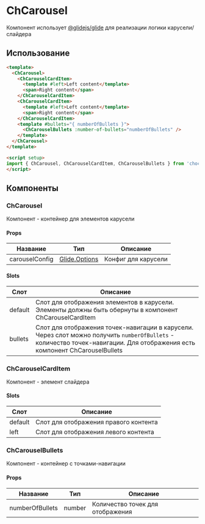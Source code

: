 
<Meta title="ChCarousel/README" />

# ChCarousel

Компонент использует [@glidejs/glide](https://glidejs.com/) для реализации логики карусели/слайдера

## Использование

```html
<template>
  <ChCarousel>
    <ChCarouselCardItem>
      <template #left>Left content</template>
      <span>Right content</span>
    </ChCarouselCardItem>
    <ChCarouselCardItem>
      <template #left>Left content</template>
      <span>Right content</span>
    </ChCarouselCardItem>
    <template #bullets="{ numberOfBullets }">
      <ChCarouselBullets :number-of-bullets="numberOfBullets" />
    </template>
  </ChCarousel>
</template>

<script setup>
import { ChCarousel, ChCarouselCardItem, ChCarouselBullets } from 'choco-ui'
</script>
```

## Компоненты

### ChCarousel

Компонент - контейнер для элементов карусели

#### Props
| Название          | Тип                                                | Описание                                                                       |
|-------------------|----------------------------------------------------|--------------------------------------------------------------------------------|
| carouselConfig    | [Glide.Options](https://glidejs.com/docs/options/) | Конфиг для карусели                                                            |

#### Slots
| Слот          | Описание                                                                                                                                                                                                                     |
|---------------|------------------------------------------------------------------------------------------------------------------------------------------------------------------------------------------------------------------------------|
| default       | Слот для отображения элементов в карусели. Элементы должны быть обернуты в компонент ChCarouselCardItem                                                                                                                      |
| bullets       | Слот для отображения точек-навигации в карусели. Через слот можно получить `numberOfBullets` - количество точек-навигации. Для отображения есть компонент ChCarouselBullets                                                  |

### ChCarouselCardItem

Компонент - элемент слайдера

#### Slots
| Слот          | Описание                                                                       |
|---------------|--------------------------------------------------------------------------------|
| default       | Слот для отображения правого контента                                          |
| left          | Слот для отображения левого контента                                           |

### ChCarouselBullets

Компонент - контейнер с точками-навигации

#### Props
| Название          | Тип            | Описание                                                                       |
|-------------------|--------------- |--------------------------------------------------------------------------------|
| numberOfBullets   | number         | Количество точек для отображения                                               |
